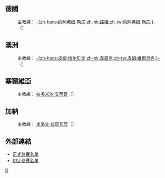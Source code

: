{{main|2010年世界杯足球賽參賽名單}}
== 德國 ==
:主教練：{{flagicon|GER}} [[约阿希姆·勒夫|-{zh-hans:约阿希姆·勒夫;zh-hk:路維;zh-tw:約阿希姆·勒夫;}-]]（{{lang|en|Joachim Löw}}）
{{nat fs start}}
{{nat fs player|no=1|pos=GK|name=[[曼努埃尔·诺伊尔|-{zh-hans:曼努埃尔·诺伊尔;zh-hk:紐亞;zh-tw:曼努埃爾·諾伊爾;}-]]（Manuel Neuer）|age={{Birth date and age|1986|3|27|df=y}}|caps=3|club=[[沙尔克04足球俱乐部|史浩克04]]|clubnat=GER}}
{{nat fs player|no=2|pos=DF|name=[[马塞尔·扬森|-{zh-hans:马塞尔·扬森;zh-hk:馬素·贊臣;zh-tw:馬塞爾·揚森;}-]]（Marcell Jansen）|age={{Birth date and age|1985|11|4|df=y}}|caps=30|club=[[汉堡足球俱乐部|汉堡]]|clubnat=GER}}
{{nat fs player|no=3|pos=DF|name=[[阿尔内·弗雷德里希|-{zh-hans:阿尔内·弗雷德里希;zh-hk:費特列治;zh-tw:阿爾內·弗雷德里希;}-]]（Arne Friedrich）|age={{Birth date and age|1979|5|29|df=y}}|caps=70|club=[[柏林赫塔足球俱樂部|哈化柏林]]|clubnat=GER}}
{{nat fs player|no=4|pos=DF|name=[[丹尼斯·奥戈|-{zh-hans:丹尼斯·奥戈;zh-hk:亞奧高;zh-tw:丹尼斯·奧戈;}-]]（Dennis Aogo）|age={{Birth date and age|1987|1|14|df=y}}|caps=1|club=[[汉堡足球俱乐部|汉堡]]|clubnat=GER}}
{{nat fs player|no=5|pos=DF|name=[[塞尔达·塔斯齐|-{zh-hans:塞尔达·塔斯齐;zh-hk:泰斯治;zh-tw:塞爾達·塔斯齊;}-]]（Serdar Taşçı）|age={{Birth date and age|1987|4|24|df=y}}|caps=11|club=[[斯图加特足球俱乐部|史特加]]|clubnat=GER}}
{{nat fs player|no=6|pos=MF|name=[[萨米·赫迪拉|-{zh-hans:萨米·赫迪拉;zh-hk:基迪拉;zh-tw:薩米·赫迪拉;}-]]（Sami Khedira）|age={{Birth date and age|1987|4|4|df=y}}|caps=3|club=[[斯图加特足球俱乐部|史特加]]|clubnat=GER}}
{{nat fs player|no=7|pos=MF|name=[[巴斯蒂安·施魏因斯泰格|-{zh-hans:巴斯蒂安·施魏因斯泰格;zh-hk:舒韋恩史迪加;zh-tw:巴斯蒂安·施魏因斯泰格;}-]]（Bastian Schweinsteiger）|age={{Birth date and age|1984|8|1|df=y}}|caps=74|club=[[拜仁慕尼黑足球俱乐部|拜仁慕尼黑]]|clubnat=GER}}
{{nat fs player|no=8|pos=MF|name=[[梅苏特·厄齐尔|-{zh-hans:梅苏特·厄齐尔;zh-hk:奧伊斯;zh-tw:梅蘇特·厄齊爾;}-]]（Mesut Özil）|age={{Birth date and age|1988|10|15|df=y}}|caps=8|club=[[雲達不萊梅|雲達不萊梅]]|clubnat=GER}}
{{nat fs player|no=9|pos=FW|name=[[斯特凡·基斯林|-{zh-hans:斯特凡·基斯林;zh-hk:傑斯寧;zh-tw:斯特凡·基斯林;}-]]（Stefan Kießling）|age={{Birth date and age|1984|1|25|df=y}}|caps=4|club=[[勒沃库森足球俱乐部|利華古遜]]|clubnat=GER}}
{{nat fs player|no=10|pos=FW|name=[[卢卡斯·波多尔斯基|-{zh-hans:卢卡斯·波多尔斯基;zh-hk:普度斯基;zh-tw:盧卡斯·波多爾斯基;}-]]（Lukas Podolski）|age={{Birth date and age|1985|6|4|df=y}}|caps=71|club=[[科隆足球會|科隆]]|clubnat=GER}}
{{nat fs player|no=11|pos=FW|name=[[米罗斯拉夫·克洛泽|-{zh-hans:米罗斯拉夫·克洛泽;zh-hk:高路斯;zh-tw:米羅斯拉夫·克洛澤;}-]]（Miroslav Klose）|age={{Birth date and age|1978|6|9|df=y}}|caps=94|club=[[拜仁慕尼黑足球俱乐部|拜仁慕尼黑]]|clubnat=GER}}
{{nat fs player|no=12|pos=GK|name=[[蒂姆·维泽|-{zh-hans:蒂姆·维泽;zh-hk:韋斯;zh-tw:蒂姆·維澤;}-]]（Tim Wiese）|age={{Birth date and age|1981|12|17|df=y}}|caps=2|club=[[雲達不萊梅|雲達不萊梅]]|clubnat=GER}}
{{nat fs player|no=13|pos=FW|name=[[托马斯·穆勒|-{zh-hans:托马斯·穆勒;zh-hk:湯馬士·梅拿;zh-tw:托馬斯·穆勒;}-]]（Thomas Müller）|age={{Birth date and age|1989|9|13|df=y}}|caps=1|club=[[拜仁慕尼黑足球俱乐部|拜仁慕尼黑]]|clubnat=GER}}
{{nat fs player|no=14|pos=DF|name=[[霍尔格·巴德施图伯|-{zh-hans:霍尔格·巴德施图伯;zh-hk:巴斯杜柏;zh-tw:霍爾格·巴德施圖伯;}-]]（Holger Badstuber）|age={{Birth date and age|1989|3|13|df=y}}|caps=0|club=[[拜仁慕尼黑足球俱乐部|拜仁慕尼黑]]|clubnat=GER}}
{{nat fs player|no=15|pos=MF|name=[[彼得·特罗霍夫斯基|-{zh-hans:彼得·特罗霍夫斯基;zh-hk:杜查奧斯基;zh-tw:彼得·特羅霍夫斯基;}-]]（Piotr Trochowski）|age={{Birth date and age|1984|3|22|df=y}}|caps=29|club=[[汉堡足球俱乐部|汉堡]]|clubnat=GER}}
{{nat fs player|no=16|pos=DF|name=[[菲利普·拉姆|-{zh-hans:菲利普·拉姆;zh-hk:拿姆;zh-tw:菲利普·拉姆;}-]]（Philipp Lahm）[[File:Captain_sports.svg|18px]]|age={{Birth date and age|1983|11|11|df=y}}|caps=64|club=[[拜仁慕尼黑足球俱乐部|拜仁慕尼黑]]|clubnat=GER}}
{{nat fs player|no=17|pos=DF|name=[[佩尔·默特萨克|-{zh-hans:佩尔·默特萨克;zh-hk:梅迪薩卡;zh-tw:佩爾·默特薩克;}-]]（Per Mertesacker）|age={{Birth date and age|1984|9|29|df=y}}|caps=60|club=[[雲達不萊梅|雲達不萊梅]]|clubnat=GER}}
{{nat fs player|no=18|pos=MF|name=[[托尼·克罗斯|-{zh-hans:托尼·克罗斯;zh-hk:卻奧斯;zh-tw:托尼·克羅斯;}-]]（Toni Kroos）|age={{Birth date and age|1990|1|4|df=y}}|caps=2|club=[[勒沃库森足球俱乐部|利華古遜]]|clubnat=GER}}
{{nat fs player|no=19|pos=FW|name=[[卡卡奥|卡卡奥]]（Cacau）|age={{Birth date and age|1981|3|27|df=y}}|caps=6|club=[[斯图加特足球俱乐部|史特加]]|clubnat=GER}}
{{nat fs player|no=20|pos=DF|name=[[热罗姆·博阿滕|-{zh-hans:热罗姆·博阿滕;zh-hk:保定;zh-tw:熱羅姆·博阿滕;}-]]（Jérôme Boateng）|age={{Birth date and age|1988|9|3|df=y}}|caps=4|club=[[汉堡足球俱乐部|汉堡]]|clubnat=GER}}
{{nat fs player|no=21|pos=MF|name=[[馬爾科·馬林_(足球運動員)|-{zh-hans:马尔科·马林;zh-hk:馬高·馬連;zh-tw:馬爾科·馬林;}-]]（Marko Marin）|age={{Birth date and age|1989|3|13|df=y}}|caps=7|club=[[雲達不萊梅|雲達不萊梅]]|clubnat=GER}}
{{nat fs player|no=22|pos=GK|name=[[汉斯-约尔格·布特|-{zh-hans:汉斯-约尔格·布特;zh-hk:佐治·畢特;zh-tw:漢斯-約爾格·布特;}-]]（Hans-Jörg Butt）|age={{Birth date and age|1974|5|28|df=y}}|caps=3|club=[[拜仁慕尼黑足球俱乐部|拜仁慕尼黑]]|clubnat=GER}}
{{nat fs player|no=23|pos=FW|name=[[马里奥·戈麦斯|-{zh-hans:马里奥·戈麦斯;zh-hk:馬里奧·高美斯;zh-tw:馬里奧·戈麥斯;}-]]（Mario Gómez）|age={{Birth date and age|1985|7|10|df=y}}|caps=32|club=[[拜仁慕尼黑足球俱乐部|拜仁慕尼黑]]|clubnat=GER}}
{{nat fs end}}

== 澳洲 ==
:主教練：{{flagicon|NED}} [[皮姆·维尔贝克|-{zh-hans:皮姆·维尔贝克;zh-hk:韋碧克;zh-tw:皮姆·維爾貝克;}-]]（{{lang|en|Pim Verbeek}}）
{{nat fs start}}
{{nat fs player|no=1|pos=GK|name=[[马克·施瓦泽|-{zh-hans:马克·施瓦泽;zh-hk:舒華沙;zh-tw:馬克·施瓦澤;}-]]（Mark Schwarzer）|age={{Birth date and age|1972|10|6|df=y}}|caps=73|club=[[富咸足球俱樂部|富咸]]|clubnat=ENG}}
{{nat fs player|no=2|pos=DF|name=[[卢卡斯·尼尔|-{zh-hans:卢卡斯·尼尔;zh-hk:尼爾;zh-tw:盧卡斯·尼爾;}-]]（Lucas Neill）[[File:Captain_sports.svg|18px]]|age={{Birth date and age|1978|3|9|df=y}}|caps=54|club=[[加拉塔沙雷體育會|加拉塔沙雷]]|clubnat=TUR}}
{{nat fs player|no=3|pos=DF|name=[[克雷格·摩尔|-{zh-hans:克雷格·摩尔;zh-hk:奇治摩亞;zh-tw:克雷格·摩爾;}-]]（Craig Moore）|age={{Birth date and age|1975|12|12|df=y}}|caps=48|club=[[Free_transfer_(football)|Unattached]]|clubnat=}}
{{nat fs player|no=4|pos=FW|name=[[蒂姆·卡希尔|-{zh-hans:蒂姆·卡希尔;zh-hk:卡希爾;zh-tw:蒂姆·卡希爾;}-]]（Tim Cahill）|age={{Birth date and age|1979|12|6|df=y}}|caps=38|club=[[埃弗顿足球俱乐部|愛華頓]]|clubnat=ENG}}
{{nat fs player|no=5|pos=MF|name=[[杰森·丘利纳|-{zh-hans:杰森·丘利纳;zh-hk:古連拿;zh-tw:傑森·丘利納;}-]]（Jason Čulina）|age={{Birth date and age|1980|8|5|df=y}}|caps=47|club=[[黃金海岸聯足球會|黃金海岸聯]]|clubnat=AUS}}
{{nat fs player|no=6|pos=DF|name=[[迈克尔·比彻姆|-{zh-hans:迈克尔·比彻姆;zh-hk:比查姆;zh-tw:邁克爾·比徹姆;}-]]（Michael Beauchamp）|age={{Birth date and age|1981|3|8|df=y}}|caps=20|club=[[墨爾本城足球俱樂部|墨爾本雄心]]|clubnat=AUS}}
{{nat fs player|no=7|pos=MF|name=[[布雷特·埃默顿|-{zh-hans:布雷特·埃默顿;zh-hk:艾馬頓;zh-tw:布雷特·埃默頓;}-]]（Brett Emerton）|age={{Birth date and age|1979|2|22|df=y}}|caps=72|club=[[布莱克本流浪者足球俱乐部|布力般流浪]]|clubnat=ENG}}
{{nat fs player|no=8|pos=DF|name=[[卢克·威尔谢尔|-{zh-hans:卢克·威尔谢尔;zh-hk:韋舒亞;zh-tw:盧克·威爾謝爾;}-]]（Luke Wilkshire）|age={{Birth date and age|1981|10|1|df=y}}|caps=40|club=[[莫斯科迪纳摩足球俱乐部|莫斯科戴拿模]]|clubnat=RUS}}
{{nat fs player|no=9|pos=FW|name=[[乔舒亚·肯尼迪|-{zh-hans:乔舒亚·肯尼迪;zh-hk:堅尼地;zh-tw:喬舒亞·肯尼迪;}-]]（Joshua Kennedy）|age={{Birth date and age|1982|8|20|df=y}}|caps=17|club=[[名古屋鯨魚|名古屋鯨魚]]|clubnat=JPN}}
{{nat fs player|no=10|pos=FW|name=[[哈里·凯维尔|-{zh-hans:哈里·凯维尔;zh-hk:基維爾;zh-tw:哈里·凱維爾;}-]]（Harry Kewell）|age={{Birth date and age|1978|9|22|df=y}}|caps=45|club=[[加拉塔沙雷體育會|加拉塔沙雷]]|clubnat=TUR}}
{{nat fs player|no=11|pos=DF|name=[[斯科特·齐珀菲尔德|-{zh-hans:斯科特·齐珀菲尔德;zh-hk:基柏菲特;zh-tw:斯科特·齊珀菲爾德;}-]]（Scott Chipperfield）|age={{Birth date and age|1975|12|30|df=y}}|caps=63|club=[[巴塞尔足球俱乐部|巴素利]]|clubnat=SUI}}
{{nat fs player|no=12|pos=GK|name=[[亚当·费德里奇|-{zh-hans:亚当·费德里奇;zh-hk:費特歷斯;zh-tw:亞當·費德里奇;}-]]（Adam Federici）|age={{Birth date and age|1985|1|31|df=y}}|caps=1|club=[[雷丁足球俱乐部|雷丁]]|clubnat=ENG}}
{{nat fs player|no=13|pos=MF|name=[[文森佐·格雷拉|-{zh-hans:文森佐·格雷拉;zh-hk:格拿;zh-tw:文森佐·格雷拉;}-]]（Vince Grella）|age={{Birth date and age|1979|10|5|df=y}}|caps=43|club=[[布莱克本流浪者足球俱乐部|布力般流浪]]|clubnat=ENG}}
{{nat fs player|no=14|pos=FW|name=[[布雷特·霍尔曼|-{zh-hans:布雷特·霍尔曼;zh-hk:賀文;zh-tw:布雷特·霍爾曼;}-]]（Brett Holman）|age={{Birth date and age|1984|3|27|df=y}}|caps=30|club=[[AZ_(足球會)|阿爾克馬爾]]|clubnat=NED}}
{{nat fs player|no=15|pos=MF|name=[[Mile_Jedinak|-{zh-hans:米莱·耶迪纳克;zh-hk:積甸克;zh-tw:Mile Jedinak;}-]]（Mile Jedinak）|age={{Birth date and age|1984|8|3|df=y}}|caps=10|club={{link-en|Antalyaspor|Antalyaspor}}|clubnat=Turkey}}
{{nat fs player|no=16|pos=MF|name=[[卡尔·瓦莱里|卡尔·瓦莱里]]（Carl Valeri）|age={{Birth date and age|1984|8|14|df=y}}|caps=20|club=[[薩斯索羅足球體育會|萨索洛]]|clubnat=ITA}}
{{nat fs player|no=17|pos=FW|name=[[尼基塔·卢卡维奇亚|尼基塔·卢卡维奇亚]]（Nikita Rukavytsya）|age={{Birth date and age|1987|6|22|df=y}}|caps=3|club=[[特温特足球俱乐部|川迪]]|clubnat=NED}}
{{nat fs player|no=18|pos=GK|name=[[尤金·加莱科维奇|尤金·加莱科维奇]]（Eugene Galeković）|age={{Birth date and age|1981|6|12|df=y}}|caps=4|club=[[阿德莱德联足球俱乐部|阿德雷德聯]]|clubnat=AUS}}
{{nat fs player|no=19|pos=FW|name=[[里查德·加西亚|-{zh-hans:里查德·加西亚;zh-hk:李察加西亞;zh-tw:里查德·加西亞;}-]]（Richard Garcia）|age={{Birth date and age|1981|9|4|df=y}}|caps=5|club=[[赫尔城足球俱乐部|侯城]]|clubnat=ENG}}
{{nat fs player|no=20|pos=DF|name=[[马克·米利甘|马克·米利甘]]（Mark Milligan）|age={{Birth date and age|1985|9|4|df=y}}|caps=10|club=[[JEF聯市原·千葉|JEF聯市原千葉]]|clubnat=JPN}}
{{nat fs player|no=21|pos=DF|name=[[大衛·卡尼|-{zh-hans:大卫·卡尼;zh-hk:卡尼;zh-tw:大衛·卡尼;}-]]（David Carney）|age={{Birth date and age|1983|11|3|df=y}}|caps=24|club=[[特温特足球俱乐部|川迪]]|clubnat=NED}}
{{nat fs player|no=22|pos=MF|name=[[克雷格·维多西奇|克雷格·维多西奇]]（Dario Vidošić）|age={{Birth date and age|1987|4|12|df=y}}|caps=5|club=[[杜伊斯堡足球俱乐部|杜伊斯堡]]|clubnat=GER}}
{{nat fs player|no=23|pos=FW|name=[[馬克·比斯安奴|馬克·比斯安奴]]（Marco Bresciano）|age={{Birth date and age|1980|2|11|df=y}}|caps=53|club=[[巴勒莫足球俱樂部|巴勒莫]]|clubnat=ITA}}
{{nat fs end}}
{{nat fs start}}
{{nat fs player|no=|pos=GK|name=[[布拉德·琼斯|-{zh-hans:布拉德·琼斯;zh-hk:鍾斯;zh-tw:布拉德·瓊斯;}-]]（Brad Jones）|age={{Birth date and age|1982|3|19|df=y}}|caps=2|club=[[米德尔斯堡足球俱乐部|米杜士堡]] (候补队员)|clubnat=ENG}}
{{nat fs player|no=|pos=DF|name=[[亚德·诺什|亚德·诺什]]（Jade North）|age={{Birth date and age|1982|8|20|df=y}}|caps=28|club=[[Tromsø_IL|Tromsø]]| (候补队员)|clubnat=NOR}}
{{nat fs player|no=|pos=DF|name=[[里斯·威廉姆斯|里斯·威廉姆斯]]（Rhys Williams）|age={{Birth date and age|1988|7|14|df=y}}|caps=3|club=[[米德尔斯堡足球俱乐部|米杜士堡]] (候补队员)|clubnat=ENG}}
{{nat fs player|no=|pos=DF|name=[[谢恩·劳里|谢恩·劳里]]（Shane Lowry）|age={{Birth date and age|1989|6|12|df=y}}|caps=0|club=[[阿士東維拉足球會|阿士東維拉]] (候补队员)|clubnat=ENG}}
{{nat fs player|no=|pos=MF|name=[[尼克·卡尔|尼克·卡尔]]（Nick Carle）|age={{Birth date and age|1981|11|23|df=y}}|caps=12|club=[[水晶宫足球俱乐部|水晶宮]] (候补队员)|clubnat=ENG}}
{{nat fs player|no=|pos=MF|name=[[詹姆斯·荷兰|詹姆斯·荷兰]]（James Holland）|age={{Birth date and age|1989|5|15|df=y}}|caps=4|club=[[AZ_(足球會)|阿爾克馬爾]] (候补队员)|clubnat=NED}}
{{nat fs player|no=|pos=MF|name=[[托马斯·奥尔|托马斯·奥尔]]（Tommy Oar）|age={{Birth date and age|1991|12|10|df=y}}|caps=2|club=[[烏德勒支足球會|烏德勒支]] (候补队员)|clubnat=NED}}
{{nat fs player|no=|pos=FW|name=[[斯科特·麦克唐纳|斯科特·麦克唐纳]]（Scott McDonald）|age={{Birth date and age|1983|8|21|df=y}}|caps=16|club=[[米德尔斯堡足球俱乐部|米杜士堡]] (候补队员)|clubnat=ENG}}
{{nat fs end}}

== 塞爾維亞 ==
:主教練：{{flagicon|SER}} [[拉多米尔·安蒂奇|拉多米尔·安蒂奇]]（{{lang|en|Radomir Antić}}）
{{nat fs start}}
{{nat fs player|no=1|pos=GK|name=[[瓦尔迪米尔·斯托伊科维奇|-{zh-hans:瓦尔迪米尔·斯托伊科维奇;zh-hk:史杜高域;zh-tw:瓦爾迪米爾·斯托伊科維奇;}-]]（Vladimir Stojković）|age={{Birth date and age|1983|7|29|df=y}}|caps=30|club=[[韋根足球會|韋根]]|clubnat=ENG}}
{{nat fs player|no=2|pos=DF|name=[[安东尼奥·鲁卡维纳|-{zh-hans:安东尼奥·鲁卡维纳;zh-hk:魯卡維拿;zh-tw:安東尼奧·魯卡維納;}-]]（Antonio Rukavina）|age={{Birth date and age|1984|1|26|df=y}}|caps=19|club=[[慕尼黑1860|慕尼黑1860]]|clubnat=GER}}
{{nat fs player|no=3|pos=DF|name=[[亚历山大·科拉罗夫|-{zh-hans:亚历山大·科拉罗夫;zh-hk:高拉洛夫;zh-tw:亞歷山大·科拉羅夫;}-]]（Aleksandar Kolarov）|age={{Birth date and age|1985|11|10|df=y}}|caps=10|club=[[拉素足球會|拉素]]|clubnat=ITA}}
{{nat fs player|no=4|pos=MF|name=[[戈伊科·卡查爾|-{zh-hans:戈伊科·卡查尔;zh-hk:哥高加卡;zh-tw:戈伊科·卡查爾;}-]]（Gojko Kačar）|age={{Birth date and age|1987|1|26|df=y}}|caps=15|club=[[哈化柏林|哈化柏林]]|clubnat=GER}}
{{nat fs player|no=5|pos=DF|name=[[内马尼亚·维迪奇|-{zh-hans:内马尼亚·维迪奇;zh-hk:維迪;zh-tw:內馬尼亞·維迪奇;}-]]（Nemanja Vidić）|age={{Birth date and age|1981|10|21|df=y}}|caps=44|club=[[曼聯|曼聯]]|clubnat=ENG}}
{{nat fs player|no=6|pos=DF|name=[[布拉尼斯拉夫·伊雲奴域|-{zh-hans:布拉尼斯拉夫·伊万诺维奇;zh-hk:伊雲奴域;zh-tw:布拉尼斯拉夫·伊萬諾維奇;}-]]（Branislav Ivanović）|age={{Birth date and age|1984|2|22|df=y}}|caps=29|club=[[車路士|車路士]]|clubnat=ENG}}
{{nat fs player|no=7|pos=MF|name=[[佐兰·托希奇|-{zh-hans:佐兰·托希奇;zh-hk:托錫;zh-tw:佐蘭·托希奇;}-]]（Zoran Tošić）|age={{Birth date and age|1987|4|28|df=y}}|caps=18|club=[[科隆足球會|科隆]]|clubnat=GER}}
{{nat fs player|no=8|pos=FW|name=[[丹科·拉佐维奇|-{zh-hans:丹科·拉佐维奇;zh-hk:拿索域;zh-tw:丹科·拉佐維奇;}-]]（Danko Lazović）|age={{Birth date and age|1983|5|17|df=y}}|caps=34|club=[[辛尼特|辛尼特]]|clubnat=RUS}}
{{nat fs  player|no=9|pos=FW|name=[[馬爾科·潘特利奇|-{zh-hans:马尔科·潘特利奇;zh-hk:彭迪歷;zh-tw:馬爾科·潘特利奇;}-]]（Marko Pantelić）|age={{Birth date and age|1978|9|15|df=y}}|caps=29|club=[[阿積士|阿積士]]|clubnat=NED}}
{{nat fs player|no=10|pos=MF|name=[[德扬·斯坦科维奇|-{zh-hans:德扬·斯坦科维奇;zh-hk:史坦高域;zh-tw:德揚·斯坦科維奇;}-]]（Dejan Stanković）[[File:Captain_sports.svg|18px]]|age={{Birth date and age|1978|9|11|df=y}}|caps=86|club=[[國際米蘭|國際米蘭]]|clubnat=ITA}}
{{nat fs player|no=11|pos=MF|name=[[内纳德·米利亚斯|-{zh-hans:内纳德·米利亚斯;zh-hk:米利查斯;zh-tw:內納德·米利亞斯;}-]]（Nenad Milijaš）|age={{Birth date and age|1983|4|30|df=y}}|caps=15|club=[[狼隊足球會|狼隊]]|clubnat=ENG}}
{{nat fs player|no=12|pos=GK|name=[[博扬·伊萨伊洛维奇|-{zh-hans:博扬·伊萨伊洛维奇;zh-hk:艾沙路域;zh-tw:博揚·伊薩伊洛維奇;}-]]（Bojan Isailović）|age={{Birth date and age|1980|3|25|df=y}}|caps=3|club=[[真格拿拜列治|真格拿拜列治]]|clubnat=POL}}
{{nat fs player|no=13|pos=DF|name=[[亚历山大·卢科维奇|-{zh-hans:亚历山大·卢科维奇;zh-hk:盧高域;zh-tw:亞歷山大·盧科維奇;}-]]（Aleksandar Luković）|age={{Birth date and age|1982|10|23|df=y}}|caps=19|club=[[烏甸尼斯足球會|烏甸尼斯]]|clubnat=ITA}}
{{nat fs player|no=14|pos=MF|name=[[米兰·约万诺维奇|-{zh-hans:米兰·约万诺维奇;zh-hk:祖雲奴域;zh-tw:米蘭·約萬諾維奇;}-]]（Milan Jovanović）|age={{Birth date and age|1981|4|18|df=y}}|caps=24|club=[[標準列治|標準列治]]|clubnat=BEL}}
{{nat fs  player|no=15|pos=FW|name=[[尼古拉·日吉奇|-{zh-hans:尼古拉·日吉奇;zh-hk:施積;zh-tw:尼古拉·日吉奇;}-]]（Nikola Žigić）|age={{Birth date and age|1980|9|25|df=y}}|caps=42|club=[[伯明翰足球會|伯明翰]]|clubnat=ENG}}
{{nat fs player|no=16|pos=DF|name=[[伊万·奥布拉多维奇|-{zh-hans:伊万·奥布拉多维奇;zh-hk:奧巴杜域;zh-tw:伊萬·奧布拉多維奇;}-]]（Ivan Obradović）|age={{Birth date and age|1988|7|25|df=y}}|caps=10|club=[[薩拉戈薩|薩拉戈薩]]|clubnat=ESP}}
{{nat fs player|no=17|pos=MF|name=[[米洛斯·克拉西奇|-{zh-hans:米洛斯·克拉西奇;zh-hk:卡拉錫;zh-tw:米洛斯·克拉西奇;}-]]（Miloš Krasić）|age={{Birth date and age|1984|11|1|df=y}}|caps=29|club=[[莫斯科中央陸軍|莫斯科中央陸軍]]|clubnat=RUS}}
{{nat fs player|no=18|pos=MF|name=[[米洛斯·宁科维奇|-{zh-hans:米洛斯·宁科维奇;zh-hk:尼高域;zh-tw:米洛斯·寧科維奇;}-]]（Miloš Ninković）|age={{Birth date and age|1984|12|25|df=y}}|caps=7|club=[[基輔戴拿模|基輔戴拿模]]|clubnat=UKR}}
{{nat fs player|no=19|pos=MF|name=[[拉多斯拉夫·佩特罗维奇|-{zh-hans:拉多斯拉夫·佩特罗维奇;zh-hk:柏杜域;zh-tw:拉多斯拉夫·佩特羅維奇;}-]]（Radosav Petrović）|age={{Birth date and age|1989|3|8|df=y}}|caps=6|club=[[柏迪遜足球會|柏迪遜]]|clubnat=SRB}}
{{nat fs player|no=20|pos=DF|name=[[内文·苏博蒂奇|内文·苏博蒂奇]]（Neven Subotić）|age={{Birth date and age|1988|12|10|df=y}}|caps=10|club=[[多蒙特足球會|多蒙特]]|clubnat=GER}}
{{nat fs  player|no=21|pos=FW|name=[[德拉甘·姆尔贾|-{zh-hans:德拉甘·姆尔贾;zh-hk:摩達;zh-tw:德拉甘·姆爾賈;}-]]（Dragan Mrđa）|age={{Birth date and age|1984|1|23|df=y}}|caps=3|club=[[禾獲甸拿|禾獲甸拿]]|clubnat=SRB}}
{{nat fs player|no=22|pos=MF|name=[[兹德拉夫科·库兹曼诺维奇|-{zh-hans:兹德拉夫科·库兹曼诺维奇;zh-hk:古斯文奴域;zh-tw:茲德拉夫科.庫茲曼諾維奇;}-]]（Zdravko Kuzmanović）|age={{Birth date and age|1987|9|22|df=y}}|caps=25|club=[[史特加足球會|史特加]]|clubnat=GER}}
{{nat fs player|no=23|pos=GK|name=[[安迪尔科·德约里奇|-{zh-hans:安迪尔科·德约里奇;zh-hk:迪祖歷錫;zh-tw:安迪爾科·德約里奇;}-]]（Anđelko Đuričić）|age={{Birth date and age|1980|11|21|df=y}}|caps=0|club=[[利亞拿|利亞拿]]|clubnat=POR}}
{{nat fs end}}

== 加納 ==
:主教練：{{flagicon|SER}} [[米洛文.拉耶瓦茨|米洛文.拉耶瓦茨]]（{{lang|en|Milovan Rajevac}}）
{{nat fs start}}
{{nat fs player|no=1|pos=GK|name=[[丹尼尔·阿杰伊|-{zh-hans:丹尼尔·阿杰伊; zh-hk:艾爾亞}-]]（Daniel Agyei）|age={{Birth date and age|1989|11|10|df=y}}|caps=2|club=[[自由職業運動員足球俱樂部|自由職業]]|clubnat=GHA}}
{{nat fs player|no=2|pos=DF|name=[[汉斯·萨尔佩|-{zh-hans:汉斯·萨尔佩; zh-hk:沙比}-]]（Hans Sarpei）|age={{Birth date and age|1976|6|28|df=y}}|caps=23|club=[[利華古遜|利華古遜]]|clubnat=GER}}
{{nat fs player|no=3|pos=FW|name=[[阿萨莫阿·吉安|-{zh-hans:阿萨莫阿·吉安;zh-hk:艾沙姆·基恩;zh-tw:阿薩莫阿·吉安;}-]]（Asamoah Gyan）|age={{Birth date and age|1985|11|22|df=y}}|caps=32|club=[[雷恩足球會|雷恩]]|clubnat=FRA}}
{{nat fs player|no=4|pos=DF|name=[[约翰·潘特西尔|-{zh-hans:约翰·潘特西尔; zh-hk:賓素}-]]（John Pantsil）|age={{Birth date and age|1981|6|15|df=y}}|caps=65|club=[[富咸|富咸]]|clubnat=ENG}}
{{nat fs player|no=5|pos=DF|name=[[约翰·门萨赫|-{zh-hans:约翰·门萨赫; zh-hk:約翰·文沙}-]]（John Mensah）|age={{Birth date and age|1982|11|29|df=y}}|caps=58|club=[[新特蘭|新特蘭]]|clubnat=ENG}}
{{nat fs player|no=6|pos=MF|name=[[安东尼·安南|-{zh-hans:安东尼·安南; zh-hk:安蘭}-]]（Anthony Annan）|age={{Birth date and age|1986|7|21|df=y}}|caps=38|club=[[洛辛堡|洛辛堡]]|clubnat=NOR}}
{{nat fs player|no=7|pos=DF|name=[[萨穆埃尔·因科姆|-{zh-hans:萨穆埃尔·因科姆; zh-hk:恩高蒙}-]]（Samuel Inkoom）|age={{Birth date and age|1989|8|22|df=y}}|caps=15|club=[[巴素利足球會|巴素利]]|clubnat=SUI}}
{{nat fs player|no=8|pos=DF|name=[[霍纳桑·门萨赫|-{zh-hans:霍纳桑·门萨赫; zh-hk:莊拿芬·文沙}-]]（Jonathan Mensah）|age={{Birth date and age|1990|7|13|df=y}}|caps=19|club=[[自由洲明星隊|自由洲明星隊]]|clubnat=RSA}}
{{nat fs player|no=9|pos=MF|name=[[德雷克·博阿滕|-{zh-hans:德雷克·博阿滕; zh-hk:戴歷·保定}-]]（Derek Boateng）|age={{Birth date and age|1983|4|2|df=y}}|caps=19|club=[[赫塔費足球俱樂部|赫塔費]]|clubnat=ESP}}
{{nat fs player|no=10|pos=MF|name=[[斯蒂芬·阿皮亚|-{zh-hans:斯蒂芬·阿皮亚; zh-hk:艾比亞}-]]（Stephen Appiah）[[File:Captain_sports.svg|18px]]|age={{Birth date and age|1980|12|24|df=y}}|caps=56|club=[[博洛尼亞|博洛尼亞]]|clubnat=ITA}}
{{nat fs player|no=11|pos=MF|name=[[苏利·蒙塔里|-{zh-hans:苏利·蒙塔里; zh-hk:蒙達利}-]]（Sulley Muntari）|age={{Birth date and age|1984|8|27|df=y}}|caps=52|club=[[國際米蘭|國際米蘭]]|clubnat=ITA}}
{{nat fs player|no=12|pos=FW|name=[[普林斯·塔戈埃|-{zh-hans:普林斯·塔戈埃; zh-hk:泰高}-]]（Prince Tagoe）|age={{Birth date and age|1986|11|9|df=y}}|caps=17|club=[[賀芬咸|賀芬咸]]|clubnat=GER}}
{{nat fs player|no=13|pos=MF|name=[[安德雷·阿尤|-{zh-hans:安德雷·阿尤; zh-hk:艾迪·阿休}-]]（André Ayew）|age={{Birth date and age|1989|12|17|df=y}}|caps=15|club=[[亞利斯|亞利斯]]|clubnat=FRA}}
{{nat fs player|no=14|pos=FW|name=[[马修·阿莫阿|-{zh-hans:马修·阿莫阿; zh-hk:艾莫亞}-]]（Matthew Amoah）|age={{Birth date and age|1980|10|24|df=y}}|caps=31|club=[[NAC比達|NAC比達]]|clubnat=NED}}
{{nat fs player|no=15|pos=DF|name=[[伊萨克·沃萨|-{zh-hans:伊萨克·沃萨; zh-hk:禾亞沙}-]]（Isaac Vorsah）|age={{Birth date and age|1988|6|21|df=y}}|caps=6|club=[[賀芬咸|賀芬咸]]|clubnat=GER}}
{{nat fs player|no=16|pos=GK|name=[[斯蒂芬·奥霍尔鲁|-{zh-hans:斯蒂芬·奥霍尔鲁; zh-hk:阿可路}-]]（Stephen Ahorlu）|age={{Birth date and age|1989|5|10|df=y}}|caps=0|club=[[獅心足球俱樂部|雄獅之心]]|clubnat=GHA}}
{{nat fs player|no=17|pos=DF|name=[[阿卜杜·阿尤|-{zh-hans:阿卜杜·阿尤; zh-hk:拉謙·阿休}-]]（Abdul Rahim Ayew）|age={{Birth date and age|1988|4|16|df=y}}|caps=15|club=[[薩馬雷克|薩馬雷克]]|clubnat=EGY}}
{{nat fs player|no=18|pos=FW|name=[[多米尼克·阿迪亞|-{zh-hans:多米尼克·阿迪亚;zh-hk:艾迪耶亞;zh-tw:多米尼克·阿迪亚;}-]]（Dominic Adiyiah）|age={{Birth date and age|1989|11|29|df=y}}|caps=4|club=[[AC米蘭|AC米蘭]]|clubnat=ITA}}
{{nat fs player|no=19|pos=DF|name=[[李·阿迪|-{zh-hans:李·阿迪; zh-hk:艾迪}-]]（Lee Addy）|age={{Birth date and age|1985|9|26|df=y}}|caps=3|club=[[貝切|貝切]]|clubnat=GHA}}
{{nat fs player|no=20|pos=FW|name=[[昆西·奥乌苏-阿比耶|-{zh-hans:昆西·奥乌苏-阿比耶; zh-hk:奧胡舒-艾比耶}-]]（Quincy Owusu-Abeyie）|age={{Birth date and age|1986|4|15|df=y}}|caps=12|club=[[艾薩德|艾薩德]]|clubnat=QAT}}
{{nat fs player|no=21|pos=MF|name=[[卡瓦多·阿萨莫阿|-{zh-hans:卡瓦多·阿萨莫阿; zh-hk:艾沙姆}-]]（Kwadwo Asamoah）|age={{Birth date and age|1988|9|9|df=y}}|caps=29|club=[[烏甸尼斯足球會|烏甸尼斯]]|clubnat=ITA}}
{{nat fs player|no=22|pos=GK|name=[[理查德·金斯顿|-{zh-hans:理查德·金斯顿; zh-hk:京遜}-]]（Richard Kingson）|age={{Birth date and age|1978|6|13|df=y}}|caps=58|club=[[韋根|韋根]]|clubnat=ENG}}
{{nat fs player|no=23|pos=FW|name=[[奇雲·保定|-{zh-hans:凯文·博阿滕;zh-hk:奇雲·保定;zh-tw:凱文·博阿騰;}-]]（Kevin-Prince Boateng）|age={{Birth date and age|1987|3|6|df=y}}|caps=0|club=[[樸茨茅夫|樸茨茅夫]]|clubnat=ENG}}
{{nat fs end}}

==外部連結==
*[http://www.fifa.com/mm/document/tournament/competition/01/22/85/78/fwc_2010_squadlists.pdf 正式參賽名單]{{Wayback|url=http://www.fifa.com/mm/document/tournament/competition/01/22/85/78/fwc_2010_squadlists.pdf |date=20160304042820 }}
*[http://www.fifa.com/mm/document/tournament/competition/01/20/86/87/provisional1305.pdf 初步參賽名單]{{Wayback|url=http://www.fifa.com/mm/document/tournament/competition/01/20/86/87/provisional1305.pdf |date=20140708213242 }}

{{2010年世界盃}}
{{2010年世界杯足球赛决赛圈}}

[[Category:2010年世界盃足球賽參賽名單|D]]